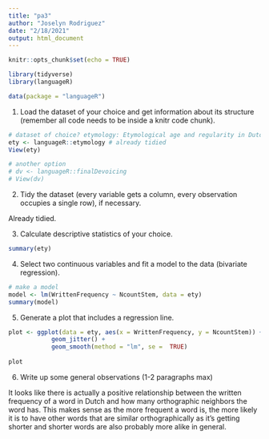 ```yaml
---
title: "pa3"
author: "Joselyn Rodriguez"
date: "2/18/2021"
output: html_document
---
```


```r
knitr::opts_chunk$set(echo = TRUE)
```


```r
library(tidyverse)
library(languageR)
```

```r
data(package = "languageR")
```

1. Load the dataset of your choice and get information about its structure (remember all code needs to be inside a knitr code chunk).

```r
# dataset of choice? etymology: Etymological age and regularity in Dutch
ety <- languageR::etymology # already tidied
View(ety)

# another option
# dv <- languageR::finalDevoicing
# View(dv)
```

2. Tidy the dataset (every variable gets a column, every observation occupies a single row), if necessary.

Already tidied.

3. Calculate descriptive statistics of your choice.

```r
summary(ety)
```

4. Select two continuous variables and fit a model to the data (bivariate regression).

```r
# make a model
model <- lm(WrittenFrequency ~ NcountStem, data = ety)
summary(model)
```


5. Generate a plot that includes a regression line.

```r
plot <- ggplot(data = ety, aes(x = WrittenFrequency, y = NcountStem)) +
            geom_jitter() +
            geom_smooth(method = "lm", se =  TRUE)
          
plot
```


6. Write up some general observations (1-2 paragraphs max)

It looks like there is actually a positive relationship between the written frequency of a word in Dutch and how many orthographic neighbors the word has. This makes sense as the more frequent a word is, the more likely it is to have other words that are similar orthographically as it's getting shorter and shorter words are also probably more alike in general.




